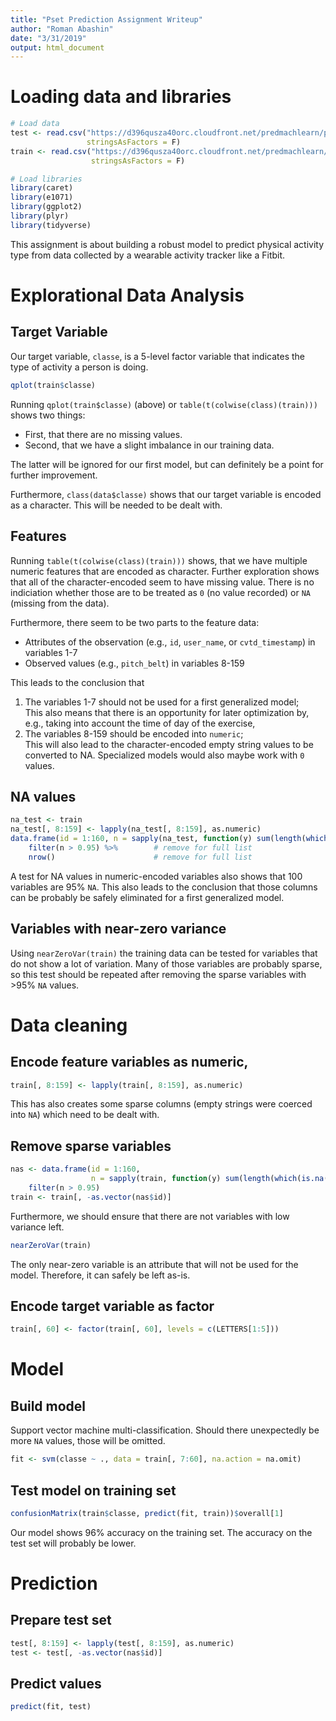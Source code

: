 ```yaml
---
title: "Pset Prediction Assignment Writeup"
author: "Roman Abashin"
date: "3/31/2019"
output: html_document
---
```


# Loading data and libraries

```r
# Load data
test <- read.csv("https://d396qusza40orc.cloudfront.net/predmachlearn/pml-testing.csv", 
                 stringsAsFactors = F)
train <- read.csv("https://d396qusza40orc.cloudfront.net/predmachlearn/pml-training.csv", 
                  stringsAsFactors = F)

# Load libraries
library(caret)
library(e1071)
library(ggplot2)
library(plyr)
library(tidyverse)
```


This assignment is about building a robust model to predict physical activity type from data collected by a wearable activity tracker like a Fitbit. 

# Explorational Data Analysis
## Target Variable

Our target variable, `classe`, is a 5-level factor variable that indicates the type of activity a person is doing.

```r
qplot(train$classe)
```

Running `qplot(train$classe)` (above) or `table(t(colwise(class)(train)))` shows two things:

* First, that there are no missing values.
* Second, that we have a slight imbalance in our training data. 

The latter will be ignored for our first model, but can definitely be a point for further improvement.

Furthermore, `class(data$classe)` shows that our target variable is encoded as a character. This will be needed to be dealt with.

## Features

Running `table(t(colwise(class)(train)))` shows, that we have multiple numeric features that are encoded as character. Further exploration shows that all of the character-encoded seem to have missing value. There is no indiciation whether those are to be treated as `0` (no value recorded) or `NA` (missing from the data).

Furthermore, there seem to be two parts to the feature data: 

* Attributes of the observation (e.g., `id`, `user_name`, or `cvtd_timestamp`) in variables 1-7
* Observed values (e.g., `pitch_belt`) in variables 8-159

This leads to the conclusion that

1. The variables 1-7 should not be used for a first generalized model;  
This also means that there is an opportunity for later optimization by, e.g., taking into account the time of day of the exercise,
1. The variables 8-159 should be encoded into `numeric`;  
This will also lead to the character-encoded empty string values to be converted to NA. Specialized models would also maybe work with `0` values.

## NA values

```r
na_test <- train
na_test[, 8:159] <- lapply(na_test[, 8:159], as.numeric)
data.frame(id = 1:160, n = sapply(na_test, function(y) sum(length(which(is.na(y)))) / nrow(na_test))) %>%
    filter(n > 0.95) %>%        # remove for full list
    nrow()                      # remove for full list
```

A test for NA values in numeric-encoded variables also shows that 100 variables are 95% `NA`. This also leads to the conclusion that those columns can be probably be safely eliminated for a first generalized model.

## Variables with near-zero variance
Using `nearZeroVar(train)` the training data can be tested for variables that do not show a lot of variation. Many of those variables are probably sparse, so this test should be repeated after removing the sparse variables with >95% `NA` values. 

# Data cleaning

## Encode feature variables as numeric, 
```r
train[, 8:159] <- lapply(train[, 8:159], as.numeric)
```

This has also creates some sparse columns (empty strings were coerced into `NA`) which need to be dealt with.

## Remove sparse variables
```r
nas <- data.frame(id = 1:160, 
                  n = sapply(train, function(y) sum(length(which(is.na(y)))) / nrow(train))) %>%
    filter(n > 0.95)
train <- train[, -as.vector(nas$id)]
```

Furthermore, we should ensure that there are not variables with low variance left.

```r
nearZeroVar(train)
```

The only near-zero variable is an attribute that will not be used for the model. Therefore, it can safely be left as-is.

## Encode target variable as factor
```r
train[, 60] <- factor(train[, 60], levels = c(LETTERS[1:5]))
```


# Model
## Build model

Support vector machine multi-classification. Should there unexpectedly be more `NA` values, those will be omitted.

```r
fit <- svm(classe ~ ., data = train[, 7:60], na.action = na.omit)
```

## Test model on training set

```r
confusionMatrix(train$classe, predict(fit, train))$overall[1]
```

Our model shows 96% accuracy on the training set. The accuracy on the test set will probably be lower.

# Prediction
## Prepare test set
```r
test[, 8:159] <- lapply(test[, 8:159], as.numeric)
test <- test[, -as.vector(nas$id)]
```

## Predict values
```r
predict(fit, test)
```
